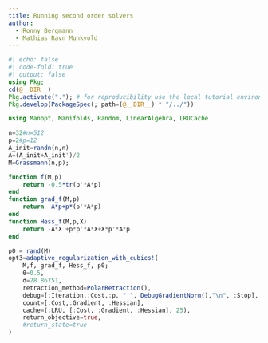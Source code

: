 ```yaml
---
title: Running second order solvers
author:
  - Ronny Bergmann
  - Mathias Ravn Munkvold
---
```


```julia
#| echo: false
#| code-fold: true
#| output: false
using Pkg;
cd(@__DIR__)
Pkg.activate("."); # for reproducibility use the local tutorial environment.
Pkg.develop(PackageSpec(; path=(@__DIR__) * "/../"))
```

```julia
using Manopt, Manifolds, Random, LinearAlgebra, LRUCache
```

```julia
n=32#n=512
p=2#p=12
A_init=randn(n,n)
A=(A_init+A_init')/2
M=Grassmann(n,p);
```

```julia
function f(M,p)
	return -0.5*tr(p'*A*p)
end
function grad_f(M,p)
	return -A*p+p*(p'*A*p)
end
function Hess_f(M,p,X)
	return -A*X +p*p'*A*X+X*p'*A*p
end
```

```julia
p0 = rand(M)
opt3=adaptive_regularization_with_cubics!(
    M,f, grad_f, Hess_f, p0;
    θ=0.5,
    σ=28.86751,
    retraction_method=PolarRetraction(),
    debug=[:Iteration,:Cost,:ρ, " ", DebugGradientNorm(),"\n", :Stop],
    count=[:Cost,:Gradient, :Hessian],
    cache=(:LRU, [:Cost, :Gradient, :Hessian], 25),
    return_objective=true,
    #return_state=true
)
```